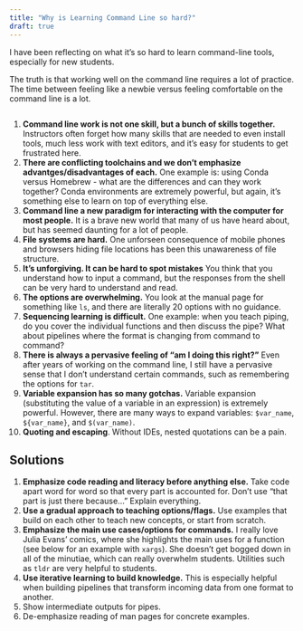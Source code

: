 ```yaml
---
title: "Why is Learning Command Line so hard?"
draft: true
---
```


I have been reflecting on what it's so hard to learn command-line tools, especially for new students. 

The truth is that working well on the command line requires a lot of practice. The time between feeling like a newbie versus feeling comfortable on the command line is a lot.  

```mermaid


```


1. **Command line work is not one skill, but a bunch of skills together.** Instructors often forget how many skills that are needed to even install tools, much less work with text editors, and it's easy for students to get frustrated here. 
1. **There are conflicting toolchains and we don't emphasize advantges/disadvantages of each.** One example is: using Conda versus Homebrew - what are the differences and can they work together? Conda environments are extremely powerful, but again, it's something else to learn on top of everything else.
1. **Command line a new paradigm for interacting with the computer for most people.** It is a brave new world that many of us have heard about, but has seemed daunting for a lot of people. 
1. **File systems are hard.** One unforseen consequence of mobile phones and browsers hiding file locations has been this unawareness of file structure. 
1. **It's unforgiving. It can be hard to spot mistakes** You think that you understand how to input a command, but the responses from the shell can be very hard to understand and read.
1. **The options are overwhelming.** You look at the manual page for something like `ls`, and there are literally 20 options with no guidance.  
1. **Sequencing learning is difficult.** One example: when you teach piping, do you cover the individual functions and then discuss the pipe? What about pipelines where the format is changing from command to command?
1. **There is always a pervasive feeling of "am I doing this right?"** Even after years of working on the command line, I still have a pervasive sense that I don't understand certain commands, such as remembering the options for `tar`. 
1. **Variable expansion has so many gotchas.** Variable expansion (substituting the value of a variable in an expression) is extremely powerful. However, there are many ways to expand variables: `$var_name`, `${var_name}`, and `$(var_name)`. 
1. **Quoting and escaping**. Without IDEs, nested quotations can be a pain. 

## Solutions

1. **Emphasize code reading and literacy before anything else.** Take code apart word for word so that every part is accounted for. Don't use "that part is just there because..." Explain everything.
1. **Use a gradual approach to teaching options/flags.** Use examples that build on each other to teach new concepts, or start from scratch. 
1. **Emphasize the main use cases/options for commands.** I really love Julia Evans' comics, where she highlights the main uses for a function (see below for an example with `xargs`). She doesn't get bogged down in all of the minutiae, which can really overwhelm students. Utilities such as `tldr` are very helpful to students.
1. **Use iterative learning to build knowledge.** This is especially helpful when building pipelines that transform incoming data from one format to another. 
1. Show intermediate outputs for pipes. 
1. De-emphasize reading of man pages for concrete examples. 
